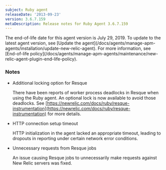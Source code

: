 ```yaml
---
subject: Ruby agent
releaseDate: '2013-09-23'
version: 3.6.7.159
metaDescription: Release notes for Ruby Agent 3.6.7.159
---
```


<Callout variant="important">
  The end-of-life date for this agent version is July 29, 2019. To update to the latest agent version, see [Update the agent](/docs/agents/manage-apm-agents/installation/update-new-relic-agent). For more information, see [End-of-life policy](/docs/agents/manage-apm-agents/maintenance/new-relic-agent-plugin-end-life-policy).
</Callout>

### Notes

* Additional locking option for Resque

  There have been reports of worker process deadlocks in Resque when using the Ruby agent. An optional lock is now available to avoid those deadlocks. See [https://newrelic.com/docs/ruby/resque-instrumentation](https://newrelic.com/docs/ruby/resque-instrumentation) for more details.
* HTTP connection setup timeout

  HTTP initialization in the agent lacked an appropriate timeout, leading to dropouts in reporting under certain network error conditions.
* Unnecessary requests from Resque jobs

  An issue causing Resque jobs to unnecessarily make requests against New Relic servers was fixed.

